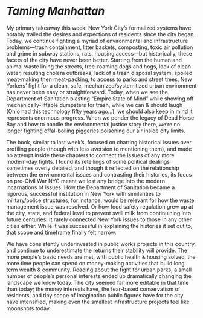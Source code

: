 # *Taming Manhattan*

My primary takeaway this week: New York City’s formalized systems have notably trailed the desires and expections of residents since the city began. Today, we continue fighting a myriad of environmental and infrastructure problems—trash containment, litter baskets, composting, toxic air pollution and grime in subway stations, rats, housing access—but historically, these facets of the city have never been better. Starting from the human and animal waste lining the streets, free-roaming dogs and hogs, lack of clean water, resulting cholera outbreaks, lack of a trash disposal system, spoiled meat-making then meat-packing, to access to parks and street trees, New Yorkers’ fight for a clean, safe, mechanized/systemitized urban environment has never been easy or straightforward. Today, when we see the Department of Sanitation blasting “Empire State of Mind” while showing off mechanically-liftable dumpsters for trash, while we can & should laugh (Ohio had this technology fifty years ago…), we should also keep in mind it represents enormous progress. When we ponder the legacy of Dead Horse Bay and how to handle the environmental justice story there, we’re no longer fighting offal-boiling piggeries poisoning our air inside city limits.

The book, similar to last week’s, focused on charting historical issues over profiling people (though with less aversion to mentioning them), and made no attempt inside these chapters to connect the issues of any more modern-day fights. I found its retellings of some political dealings sometimes overly detailed, and though it reflected on the relationship between the environmental issues and contrasting their histories, its focus on pre-Civil War NYC meant we lost any bridge into the modern incarnations of issues. How the Department of Sanitation became a rigorous, successful institution in New York with similarities to military/police structures, for instance, would be relevant for how the waste management issue was resolved. Or how food safety regulation grew up at the city, state, and federal level to prevent swill milk from continuining into future centuries. It rarely connected New York issues to those in any other cities either. While it was successful in explaining the histories it set out to, that scope and timeframe finally felt narrow.

We have consistently underinvested in public works projects in this country, and continue to underestimate the returns their stability will provide. The more people’s basic needs are met, with public health & housing solved, the more time people can spend on money-making activities that build long term wealth & community. Reading about the fight for urban parks, a small number of people’s personal interests ended up dramatically changing the landscape we know today. The city seemed far more editable in that time than today; the money interests have, the fear-based conservatism of residents, and tiny scope of imagination public figures have for the city have intensified, making even the smallest infrastructure projects feel like moonshots today.
